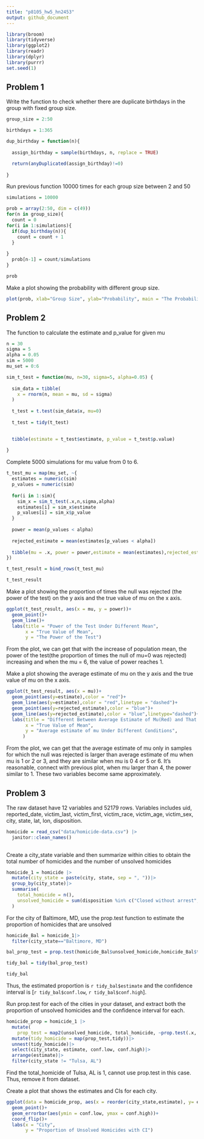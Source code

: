 ```yaml
---
title: "p8105_hw5_hn2453"
output: github_document
---
```


```r
library(broom)
library(tidyverse)
library(ggplot2)
library(readr)
library(dplyr)
library(purrr)
set.seed(1)
```


## Problem 1
Write the function to check whether there are duplicate birthdays in the group with fixed group size.
```r
group_size = 2:50

birthdays = 1:365

dup_birthday = function(n){
  
  assign_birthday = sample(birthdays, n, replace = TRUE)

  return(anyDuplicated(assign_birthday)!=0)
  
}

```

Run previous function 10000 times for each group size between 2 and 50
```r

simulations = 10000

prob = array(2:50, dim = c(49))
for(n in group_size){
  count = 0
for(i in 1:simulations){
  if(dup_birthday(n)){
    count = count + 1
  }
  
}
  prob[n-1] = count/simulations
}

prob

```
Make a plot showing the probability with different group size.
```r
plot(prob, xlab="Group Size", ylab="Probability", main = "The Probability of People in Certain Group Size Sharing Same Birthday")
```
## Problem 2

The function to calculate the estimate and p_value for given mu
```r

n = 30
sigma = 5
alpha = 0.05
sim = 5000
mu_set = 0:6

sim_t_test = function(mu, n=30, sigma=5, alpha=0.05) {
  
  sim_data = tibble(
    x = rnorm(n, mean = mu, sd = sigma)
  )
  
  t_test = t.test(sim_data$x, mu=0)
  
  t_test = tidy(t_test)
  

  tibble(estimate = t_test$estimate, p_value = t_test$p.value)
    
}


```


Complete 5000 simulations for mu value from 0 to 6. 
```r
t_test_mu = map(mu_set, ~{
  estimates = numeric(sim)
  p_values = numeric(sim)
  
  for(i in 1:sim){
    sim_x = sim_t_test(.x,n,sigma,alpha)
    estimates[i] = sim_x$estimate
    p_values[i] = sim_x$p_value
  }
  
  power = mean(p_values < alpha)
  
  rejected_estimate = mean(estimates[p_values < alpha])
  
  tibble(mu = .x, power = power,estimate = mean(estimates),rejected_estimate = rejected_estimate)
})

t_test_result = bind_rows(t_test_mu)

```

```r
t_test_result
```

Make a plot showing the proportion of times the null was rejected (the power of the test) on the y axis and the true value of mu on the x axis.
```r
ggplot(t_test_result, aes(x = mu, y = power))+
  geom_point()+
  geom_line()+
  labs(title = "Power of the Test Under Different Mean",
       x = "True Value of Mean",
       y = "The Power of the Test")
```
From the plot, we can get that with the increase of population mean, the power of the test(the proportion of times the null of mu=0 was rejected) increasing and when the mu = 6, the value of power reaches 1. 

Make a plot showing the average estimate of mu on the y axis and the true value of mu on the x axis.
```r
ggplot(t_test_result, aes(x = mu))+
  geom_point(aes(y=estimate),color = "red")+
  geom_line(aes(y=estimate),color = "red",linetype = "dashed")+
  geom_point(aes(y=rejected_estimate),color = "blue")+
  geom_line(aes(y=rejected_estimate),color = "blue",linetype="dashed")+
  labs(title = "Different Between Average Estimate of Mu(Red) and That Only for Null Rejected(Blue)",
       x = "True Value of Mean",
       y = "Average estimate of mu Under Different Conditions",
      )
```
From the plot, we can get that the average estimate of mu only in samples for which the null was rejected is larger than average estimate of mu when mu is 1 or 2 or 3, and they are similar when mu is 0 4 or 5 or 6. It's reasonable, connect with previous plot, when mu larger than 4, the power similar to 1. These two variables become same approximately. 

## Problem 3

The raw dataset have 12 variables and 52179 rows. Variables includes uid, reported_date, victim_last, victim_first, victim_race, victim_age, victim_sex, city, state, lat, lon, disposition.
```r
homicide = read_csv("data/homicide-data.csv") |>
  janitor::clean_names()
  
```
Create a city_state variable and then summarize within cities to obtain the total number of homicides and the number of unsolved homicides 
```r
homicide_1 = homicide |>
  mutate(city_state = paste(city, state, sep = ", "))|>
  group_by(city_state)|>
  summarise(
    total_homicide = n(),
    unsolved_homicide = sum(disposition %in% c("Closed without arrest","Open/No arrest"))
  )
```

For the city of Baltimore, MD, use the prop.test function to estimate the proportion of homicides that are unsolved
```r
homicide_Bal = homicide_1|>
  filter(city_state=="Baltimore, MD")

bal_prop_test = prop.test(homicide_Bal$unsolved_homicide,homicide_Bal$total_homicide)

tidy_bal = tidy(bal_prop_test)

tidy_bal
```
Thus, the estimated proportion is `r tidy_bal$estimate` and the confidence interval is [`r tidy_bal$conf.low`, `r tidy_bal$conf.high`]. 

Run prop.test for each of the cities in your dataset, and extract both the proportion of unsolved homicides and the confidence interval for each.
```r
homicide_prop = homicide_1 |>
  mutate(
    prop_test = map2(unsolved_homicide, total_homicide, ~prop.test(.x, .y)))|>
  mutate(tidy_homicide = map(prop_test,tidy))|>
  unnest(tidy_homicide)|>
  select(city_state, estimate, conf.low, conf.high)|>
  arrange(estimate)|>
  filter(city_state != "Tulsa, AL")

```
Find the total_homicide of Tulsa, AL is 1, cannot use prop.test in this case. Thus, remove it from dataset. 

Create a plot that shows the estimates and CIs for each city.
```r
ggplot(data = homicide_prop, aes(x = reorder(city_state,estimate), y= estimate))+
  geom_point()+
  geom_errorbar(aes(ymin = conf.low, ymax = conf.high))+
  coord_flip()+
  labs(x = "City",
       y = "Proportion of Unsolved Homicides with CI")
```

